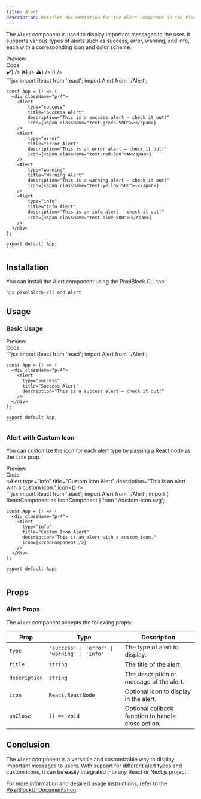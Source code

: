 ```yaml
---
title: Alert
description: Detailed documentation for the Alert component in the PixelBlockUI library.
---
```


The `Alert` component is used to display important messages to the user. It supports various types of alerts such as success, error, warning, and info, each with a corresponding icon and color scheme.

<Tabs defaultValue="preview">
  <TabsList className="">
    <TabsTrigger value="preview">
      <div className="flex items-center "><EyeIcon className="mr-2 h-4 w-4" />Preview</div>
    </TabsTrigger>
    <TabsTrigger value="code">
      <div className="flex items-center "><CodeIcon className="mr-2 h-4 w-4" />Code</div>
    </TabsTrigger>
  </TabsList>
  <TabsContent value="preview">
    <div className="bg-white dark:bg-zinc-900/10 rounded-lg border dark:border-white/10 shadow-sm h-full w-full py-4 px-2">
      <div className="max-w-full py-4 px-2 w-full h-full overflow-x-auto grid grid-col-5 gap-4">
        <div className="p-4">
          <Alert
            type="success"
            title="Success Alert"
            description="This is a success alert — check it out!"
            icon={<span className="text-green-500">✔️</span>}
          />
          <Alert
            type="error"
            title="Error Alert"
            description="This is an error alert — check it out!"
            icon={<span className="text-red-500">❌</span>}
          />
          <Alert
            type="warning"
            title="Warning Alert"
            description="This is a warning alert — check it out!"
            icon={<span className="text-yellow-500">⚠️</span>}
          />
          <Alert
            type="info"
            title="Info Alert"
            description="This is an info alert — check it out!"
            icon={<span className="text-blue-500">ℹ️</span>}
          />
        </div>
      </div>
    </div>
  </TabsContent>
  <TabsContent value="code">
    ```jsx
    import React from 'react';
    import Alert from './Alert';

    const App = () => (
      <div className="p-4">
        <Alert
            type="success"
            title="Success Alert"
            description="This is a success alert — check it out!"
            icon={<span className="text-green-500">✔️</span>}
        />
        <Alert
            type="error"
            title="Error Alert"
            description="This is an error alert — check it out!"
            icon={<span className="text-red-500">❌</span>}
        />
        <Alert
            type="warning"
            title="Warning Alert"
            description="This is a warning alert — check it out!"
            icon={<span className="text-yellow-500">⚠️</span>}
        />
        <Alert
            type="info"
            title="Info Alert"
            description="This is an info alert — check it out!"
            icon={<span className="text-blue-500">ℹ️</span>}
        />
      </div>
    );

    export default App;
    ```
  </TabsContent>
</Tabs>

## Installation

You can install the Alert component using the PixelBlock CLI tool.

```bash
npx pixelblock-cli add Alert
```

## Usage

### Basic Usage

<Tabs defaultValue="preview">
  <TabsList className="">
    <TabsTrigger value="preview">
      <div className="flex items-center "><EyeIcon className="mr-2 h-4 w-4" />Preview</div>
    </TabsTrigger>
    <TabsTrigger value="code">
      <div className="flex items-center "><CodeIcon className="mr-2 h-4 w-4" />Code</div>
    </TabsTrigger>
  </TabsList>
  <TabsContent value="preview">
    <div className="bg-white dark:bg-zinc-900/10 rounded-lg border dark:border-white/10 shadow-sm h-full w-full py-4 px-2">
      <div className="max-w-full py-4 px-2 w-full h-full overflow-x-auto grid grid-col-5 gap-4">
        <div className="p-4">
          <Alert
            type="success"
            title="Success Alert"
            description="This is a success alert — check it out!"
          />
        </div>
      </div>
    </div>
  </TabsContent>
  <TabsContent value="code">
    ```jsx
    import React from 'react';
    import Alert from './Alert';

    const App = () => (
      <div className="p-4">
        <Alert
          type="success"
          title="Success Alert"
          description="This is a success alert — check it out!"
        />
      </div>
    );

    export default App;
    ```
  </TabsContent>
</Tabs>

### Alert with Custom Icon

You can customize the icon for each alert type by passing a React node as the `icon` prop.
<Tabs defaultValue="preview">
  <TabsList className="">
    <TabsTrigger value="preview">
      <div className="flex items-center "><EyeIcon className="mr-2 h-4 w-4" />Preview</div>
    </TabsTrigger>
    <TabsTrigger value="code">
      <div className="flex items-center "><CodeIcon className="mr-2 h-4 w-4" />Code</div>
    </TabsTrigger>
  </TabsList>
  <TabsContent value="preview">
    <div className="bg-white dark:bg-zinc-900/10 rounded-lg border dark:border-white/10 shadow-sm h-full w-full py-4 px-2">
      <div className="max-w-full py-4 px-2 w-full h-full overflow-x-auto grid grid-col-5 gap-4">
        <div className="p-4">
          <Alert
            type="info"
            title="Custom Icon Alert"
            description="This is an alert with a custom icon."
            icon={<IconComponent />}
          />
        </div>
      </div>
    </div>
  </TabsContent>
  <TabsContent value="code">
    ```jsx
    import React from 'react';
    import Alert from './Alert';
    import { ReactComponent as IconComponent } from './custom-icon.svg';

    const App = () => (
      <div className="p-4">
        <Alert
          type="info"
          title="Custom Icon Alert"
          description="This is an alert with a custom icon."
          icon={<IconComponent />}
        />
      </div>
    );

    export default App;
    ```
  </TabsContent>
</Tabs>

## Props

### Alert Props

The `Alert` component accepts the following props:

| Prop        | Type             | Description                                             |
|-------------|------------------|---------------------------------------------------------|
| `type`      | `'success' \| 'error' \| 'warning' \| 'info'` | The type of alert to display.                |
| `title`     | `string`         | The title of the alert.                                 |
| `description` | `string`       | The description or message of the alert.                |
| `icon`      | `React.ReactNode`| Optional icon to display in the alert.                  |
| `onClose`   | `() => void`     | Optional callback function to handle close action.      |

## Conclusion

The `Alert` component is a versatile and customizable way to display important messages to users. With support for different alert types and custom icons, it can be easily integrated into any React or Next.js project.

For more information and detailed usage instructions, refer to the [PixelBlockUI Documentation](/docs/getting-started/installation).